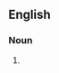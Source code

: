 {{also|handspring}}
==English==

===Noun===
{{en-noun}}

# {{alternative spelling of|en|handspring}}